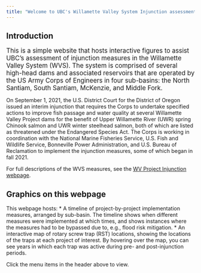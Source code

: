 ```yaml
---
title: "Welcome to UBC's Willamette Valley System Injunction assessment interactive graphics webpage"
---
```


## Introduction
<span style="font-size:120%">This is a simple website that hosts interactive figures to assist UBC's assessment of injunction measures in the Willamette Valley System (WVS). The system is comprised of several high-head dams and associated reservoirs that are operated by the US Army Corps of Engineers in four sub-basins: the North Santiam, South Santiam, McKenzie, and Middle Fork.</span>  

On September 1, 2021, the U.S. District Court for the District of Oregon issued an interim injunction that requires the Corps to undertake specified actions to improve fish passage and water quality at several Willamette Valley Project dams for the benefit of Upper Willamette River (UWR) spring Chinook salmon and UWR winter steelhead salmon, both of which are listed as threatened under the Endangered Species Act. The Corps is working in coordination with the National Marine Fisheries Service, U.S. Fish and Wildlife Service, Bonneville Power Administration, and U.S. Bureau of Reclamation to implement the injunction measures, some of which began in fall 2021.

For full descriptions of the WVS measures, see the [WV Project Injunction webpage](https://www.nwp.usace.army.mil/Locations/Willamette-Valley/Injunction/).

## Graphics on this webpage

This webpage hosts: 
* A timeline of project-by-project implementation measures, arranged by sub-basin. The timeline shows when different measures were implemented at which times, and shows instances where the measures had to be bypassed due to, e.g., flood risk mitigation. 
* An interactive map of rotary screw trap (RST) locations, showing the locations of the traps at each project of interest. By hovering over the map, you can see years in which each trap was active during pre- and post-injunction periods. 

Click the menu items in the header above to view.